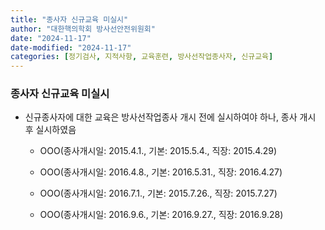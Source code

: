 ```yaml
---
title: "종사자 신규교육 미실시"
author: "대한핵의학회 방사선안전위원회"
date: "2024-11-17"
date-modified: "2024-11-17"
categories: [정기검사, 지적사항, 교육훈련, 방사선작업종사자, 신규교육]
---
```


### 종사자 신규교육 미실시

-   신규종사자에 대한 교육은 방사선작업종사 개시 전에 실시하여야 하나, 종사 개시 후 실시하였음 

    -   OOO(종사개시일: 2015.4.1., 기본: 2015.5.4., 직장: 2015.4.29)

    -   OOO(종사개시일: 2016.4.8., 기본: 2016.5.31., 직장: 2016.4.27)

    -   OOO(종사개시일: 2016.7.1., 기본: 2015.7.26., 직장: 2015.7.27)

    -   OOO(종사개시일: 2016.9.6., 기본: 2016.9.27., 직장: 2016.9.28)


